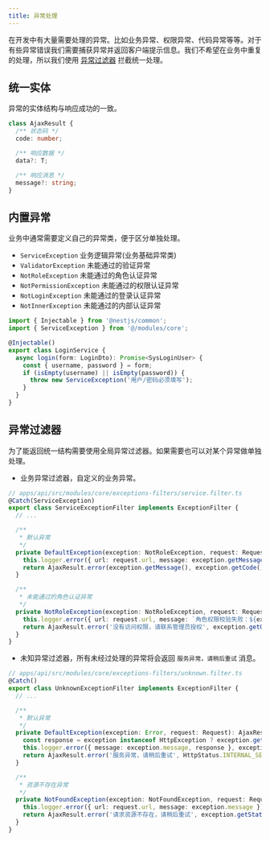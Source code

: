 ```yaml
---
title: 异常处理
---
```


在开发中有大量需要处理的异常。比如业务异常、权限异常、代码异常等等。对于有些异常错误我们需要捕获异常并返回客户端提示信息。我们不希望在业务中重复的处理，所以我们使用 [异常过滤器](https://docs.nestjs.com/exception-filters) 拦截统一处理。

## 统一实体

异常的实体结构与响应成功的一致。

```ts
class AjaxResult {
  /** 状态码 */
  code: number;

  /** 响应数据 */
  data?: T;

  /** 响应消息 */
  message?: string;
}
```

## 内置异常

业务中通常需要定义自己的异常类，便于区分单独处理。

- `ServiceException` 业务逻辑异常(业务基础异常类)
- `ValidatorException` 未能通过的验证异常
- `NotRoleException` 未能通过的角色认证异常
- `NotPermissionException` 未能通过的权限认证异常
- `NotLoginException` 未能通过的登录认证异常
- `NotInnerException` 未能通过的内部认证异常

```ts
import { Injectable } from '@nestjs/common';
import { ServiceException } from '@/modules/core';

@Injectable()
export class LoginService {
  async login(form: LoginDto): Promise<SysLoginUser> {
    const { username, password } = form;
    if (isEmpty(username) || isEmpty(password)) {
      throw new ServiceException('用户/密码必须填写');
    }
  }
}
```

## 异常过滤器

为了能返回统一结构需要使用全局异常过滤器。如果需要也可以对某个异常做单独处理。

- 业务异常过滤器，自定义的业务异常。

```ts
// apps/api/src/modules/core/exceptions-filters/service.filter.ts
@Catch(ServiceException)
export class ServiceExceptionFilter implements ExceptionFilter {
  // ...

  /**
   * 默认异常
   */
  private DefaultException(exception: NotRoleException, request: Request): AjaxResult {
    this.logger.error({ url: request.url, message: exception.getMessage() });
    return AjaxResult.error(exception.getMessage(), exception.getCode());
  }

  /**
   * 未能通过的角色认证异常
   */
  private NotRoleException(exception: NotRoleException, request: Request): AjaxResult {
    this.logger.error({ url: request.url, message: `角色权限校验失败：${exception.getMessage()}` });
    return AjaxResult.error('没有访问权限，请联系管理员授权', exception.getCode());
  }
}
```

- 未知异常过滤器，所有未经过处理的异常将会返回 `服务异常，请稍后重试` 消息。

```ts
// apps/api/src/modules/core/exceptions-filters/unknown.filter.ts
@Catch()
export class UnknownExceptionFilter implements ExceptionFilter {
  // ...

  /**
   * 默认异常
   */
  private DefaultException(exception: Error, request: Request): AjaxResult {
    const response = exception instanceof HttpException ? exception.getResponse() : undefined;
    this.logger.error({ message: exception.message, response }, exception.stack);
    return AjaxResult.error('服务异常，请稍后重试', HttpStatus.INTERNAL_SERVER_ERROR);
  }

  /**
   * 资源不存在异常
   */
  private NotFoundException(exception: NotFoundException, request: Request): AjaxResult {
    this.logger.error({ url: request.url, message: exception.message });
    return AjaxResult.error('请求资源不存在，请稍后重试', exception.getStatus());
  }
}
```

